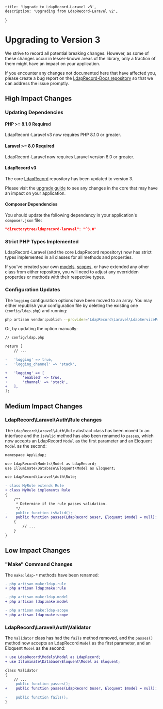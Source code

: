     title: 'Upgrade to LdapRecord-Laravel v3',
    description: 'Upgrading from LdapRecord-Laravel v2',
}

# Upgrading to Version 3

We strive to record all potential breaking changes. However, as some of
these changes occur in lesser-known areas of the library, only a
fraction of them might have an impact on your application.

If you encounter any changes not documented here that have affected you,
please create a bug report on the [LdapRecord-Docs repository](https://github.com/DirectoryTree/LdapRecord-Docs/issues/new)
so that we can address the issue promptly.

## High Impact Changes

### Updating Dependencies

#### PHP >= 8.1.0 Required

LdapRecord-Laravel v3 now requires PHP 8.1.0 or greater.

#### Laravel >= 8.0 Required

LdapRecord-Laravel now requires Laravel version 8.0 or greater.

#### LdapRecord v3

The core [LdapRecord](/docs/core/v3) repository has been updated to version 3.

Please visit the [upgrade guide](/docs/core/v3/upgrading) to see any
changes in the core that may have an impact on your application.

#### Composer Dependencies

You should update the following dependency in your application's `composer.json` file:

```json
"directorytree/ldaprecord-laravel": "^3.0"
```

### Strict PHP Types Implemented

LdapRecord-Laravel (and the core LdapRecord repository) now has strict 
types implemented in all classes for all methods and properties.

If you've created your own [models](/docs/core/v3/models), [scopes](/docs/core/v3/model-scopes),
or have extended any other class from either repository, you will need to adjust any 
overridden properties or methods with their respective types.

### Configuration Updates

The `logging` configuration options have been moved to an array. You 
may either republish your configuration file by deleting the
existing one (`config/ldap.php`) and running:

```bash
php artisan vendor:publish --provider="LdapRecord\Laravel\LdapServiceProvider"
```

Or, by updating the option manually:

```diff
// config/ldap.php

return [
    // ...

-   'logging' => true,
-   'logging_channel' => 'stack',

+   'logging' => [
+       'enabled' => true,
+       'channel' => 'stack',
+   ],
];
```

## Medium Impact Changes

### LdapRecord\Laravel\Auth\Rule changes

The `LdapRecord\Laravel\Auth\Rule` abstract class has been moved to an interface and the
`isValid` method has also been renamed to `passes`, which now accepts an LdapRecord
`Model` as the first parameter and an Eloquent `Model` as the second:

```diff
namespace App\Ldap;

use LdapRecord\Models\Model as LdapRecord;
use Illuminate\Database\Eloquent\Model as Eloquent;

use LdapRecord\Laravel\Auth\Rule;

- class MyRule extends Rule
+ class MyRule implements Rule
{
    /**
     * Determine if the rule passes validation.
     */
-    public function isValid();
+    public function passes(LdapRecord $user, Eloquent $model = null): bool
    {
        // ...
    }
}
```

## Low Impact Changes

### "Make" Command Changes

The `make:ldap-*` methods have been renamed:

```diff
- php artisan make:ldap-rule
+ php artisan ldap:make:rule
```

```diff
- php artisan make:ldap-model
+ php artisan ldap:make:model
```

```diff
- php artisan make:ldap-scope
+ php artisan ldap:make:scope
```

### LdapRecord\Laravel\Auth\Validator

The `Validator` class has had the `fails` method removed, and the `passes()` method now accepts an LdapRecord
`Model` as the first parameter, and an Eloquent `Model` as the second:

```diff
+ use LdapRecord\Models\Model as LdapRecord;
+ use Illuminate\Database\Eloquent\Model as Eloquent;

class Validator
{
    // ...
-    public function passes();
+    public function passes(LdapRecord $user, Eloquent $model = null): bool;
    
-    public function fails();
}
```
